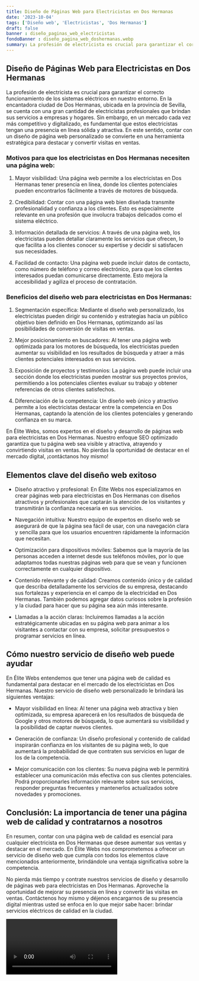 ```yaml
---
title: Diseño de Páginas Web para Electricistas en Dos Hermanas
date: '2023-10-04'
tags: ['Diseño web', 'Electricistas', 'Dos Hermanas']
draft: false
banner : diseño_paginas_web_electricistas
fondoBanner : diseño_pagina_web_doshermanas.webp
summary: La profesión de electricista es crucial para garantizar el correcto funcionamiento de los sistemas eléctricos en nuestro entorno. En la encantadora ciudad de Dos Hermanas, ubicada en la provincia de Sevilla, se cuenta con una gran cantidad de electricistas profesionales que brindan sus servicios a empresas y hogares. Sin embargo, en un mercado cada vez más competitivo y digitalizado, es fundamental que estos electricistas tengan una presencia en línea sólida y atractiva. En este sentido, contar con un diseño de página web personalizado se convierte en una herramienta estratégica para destacar y convertir visitas en ventas.
---
```


## Diseño de Páginas Web para Electricistas en Dos Hermanas

La profesión de electricista es crucial para garantizar el correcto funcionamiento de los sistemas eléctricos en nuestro entorno. En la encantadora ciudad de Dos Hermanas, ubicada en la provincia de Sevilla, se cuenta con una gran cantidad de electricistas profesionales que brindan sus servicios a empresas y hogares. Sin embargo, en un mercado cada vez más competitivo y digitalizado, es fundamental que estos electricistas tengan una presencia en línea sólida y atractiva. En este sentido, contar con un diseño de página web personalizado se convierte en una herramienta estratégica para destacar y convertir visitas en ventas.

### Motivos para que los electricistas en Dos Hermanas necesiten una página web:

1. Mayor visibilidad: Una página web permite a los electricistas en Dos Hermanas tener presencia en línea, donde los clientes potenciales pueden encontrarlos fácilmente a través de motores de búsqueda.

2. Credibilidad: Contar con una página web bien diseñada transmite profesionalidad y confianza a los clientes. Esto es especialmente relevante en una profesión que involucra trabajos delicados como el sistema eléctrico.

3. Información detallada de servicios: A través de una página web, los electricistas pueden detallar claramente los servicios que ofrecen, lo que facilita a los clientes conocer su expertise y decidir si satisfacen sus necesidades.

4. Facilidad de contacto: Una página web puede incluir datos de contacto, como número de teléfono y correo electrónico, para que los clientes interesados puedan comunicarse directamente. Esto mejora la accesibilidad y agiliza el proceso de contratación.

### Beneficios del diseño web para electricistas en Dos Hermanas:

1. Segmentación específica: Mediante el diseño web personalizado, los electricistas pueden dirigir su contenido y estrategias hacia un público objetivo bien definido en Dos Hermanas, optimizando así las posibilidades de conversión de visitas en ventas.

2. Mejor posicionamiento en buscadores: Al tener una página web optimizada para los motores de búsqueda, los electricistas pueden aumentar su visibilidad en los resultados de búsqueda y atraer a más clientes potenciales interesados en sus servicios.

3. Exposición de proyectos y testimonios: La página web puede incluir una sección donde los electricistas pueden mostrar sus proyectos previos, permitiendo a los potenciales clientes evaluar su trabajo y obtener referencias de otros clientes satisfechos.

4. Diferenciación de la competencia: Un diseño web único y atractivo permite a los electricistas destacar entre la competencia en Dos Hermanas, captando la atención de los clientes potenciales y generando confianza en su marca.

En Élite Webs, somos expertos en el diseño y desarrollo de páginas web para electricistas en Dos Hermanas. Nuestro enfoque SEO optimizado garantiza que tu página web sea visible y atractiva, atrayendo y convirtiendo visitas en ventas. No pierdas la oportunidad de destacar en el mercado digital, ¡contáctanos hoy mismo!

<GifSeo />

<Cta />

## Elementos clave del diseño web exitoso

- Diseño atractivo y profesional: En Élite Webs nos especializamos en crear páginas web para electricistas en Dos Hermanas con diseños atractivos y profesionales que captarán la atención de los visitantes y transmitirán la confianza necesaria en sus servicios.

- Navegación intuitiva: Nuestro equipo de expertos en diseño web se asegurará de que la página sea fácil de usar, con una navegación clara y sencilla para que los usuarios encuentren rápidamente la información que necesitan.

- Optimización para dispositivos móviles: Sabemos que la mayoría de las personas acceden a internet desde sus teléfonos móviles, por lo que adaptamos todas nuestras páginas web para que se vean y funcionen correctamente en cualquier dispositivo.

- Contenido relevante y de calidad: Creamos contenido único y de calidad que describa detalladamente los servicios de su empresa, destacando sus fortalezas y experiencia en el campo de la electricidad en Dos Hermanas. También podemos agregar datos curiosos sobre la profesión y la ciudad para hacer que su página sea aún más interesante.

- Llamadas a la acción claras: Incluiremos llamadas a la acción estratégicamente ubicadas en su página web para animar a los visitantes a contactar con su empresa, solicitar presupuestos o programar servicios en línea.

## Cómo nuestro servicio de diseño web puede ayudar

En Élite Webs entendemos que tener una página web de calidad es fundamental para destacar en el mercado de los electricistas en Dos Hermanas. Nuestro servicio de diseño web personalizado le brindará las siguientes ventajas:

- Mayor visibilidad en línea: Al tener una página web atractiva y bien optimizada, su empresa aparecerá en los resultados de búsqueda de Google y otros motores de búsqueda, lo que aumentará su visibilidad y la posibilidad de captar nuevos clientes.

- Generación de confianza: Un diseño profesional y contenido de calidad inspirarán confianza en los visitantes de su página web, lo que aumentará la probabilidad de que contraten sus servicios en lugar de los de la competencia.

- Mejor comunicación con los clientes: Su nueva página web le permitirá establecer una comunicación más efectiva con sus clientes potenciales. Podrá proporcionarles información relevante sobre sus servicios, responder preguntas frecuentes y mantenerlos actualizados sobre novedades y promociones.

## Conclusión: La importancia de tener una página web de calidad y contratarnos a nosotros

En resumen, contar con una página web de calidad es esencial para cualquier electricista en Dos Hermanas que desee aumentar sus ventas y destacar en el mercado. En Élite Webs nos comprometemos a ofrecer un servicio de diseño web que cumpla con todos los elementos clave mencionados anteriormente, brindándole una ventaja significativa sobre la competencia.

No pierda más tiempo y contrate nuestros servicios de diseño y desarrollo de páginas web para electricistas en Dos Hermanas. Aproveche la oportunidad de mejorar su presencia en línea y convertir las visitas en ventas. Contáctenos hoy mismo y déjenos encargarnos de su presencia digital mientras usted se enfoca en lo que mejor sabe hacer: brindar servicios eléctricos de calidad en la ciudad.

<Video />

<CtaBot job='Electricistas' city='Dos Hermanas'/>

<Gmaps query='Dos Hermanas+españa+maps' />